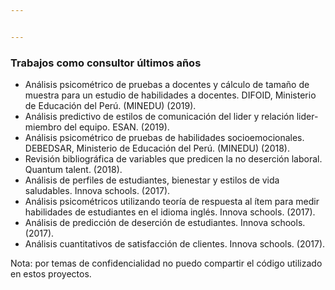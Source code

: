 ```yaml
---


---
```

### **Trabajos como consultor últimos años**


- Análisis psicométrico de pruebas a docentes y cálculo de tamaño de muestra para un estudio de habilidades a docentes. DIFOID, Ministerio de Educación del Perú. (MINEDU) (2019).
- Análisis predictivo de estilos de comunicación del lider y relación lider-miembro del equipo. ESAN. (2019).
- Análisis psicométrico de pruebas de habilidades socioemocionales.  DEBEDSAR, Ministerio de Educación del Perú. (MINEDU) (2018).
- Revisión bibliográfica de variables que predicen la no deserción laboral. Quantum talent. (2018).
- Análisis de perfiles de estudiantes, bienestar y estilos de vida saludables. Innova schools. (2017).
- Análisis psicométricos utilizando teoría de respuesta al ítem para medir habilidades de estudiantes en el idioma inglés. Innova schools. (2017).
- Análisis de predicción de deserción de estudiantes.  Innova schools. (2017).
- Análisis cuantitativos de satisfacción de clientes. Innova schools. (2017).

Nota: por temas de confidencialidad no puedo compartir el código utilizado en estos proyectos. 
